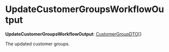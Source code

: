 
# UpdateCustomerGroupsWorkflowOutput

 **UpdateCustomerGroupsWorkflowOutput**: [CustomerGroupDTO](../../../customer/interfaces/customer.CustomerGroupDTO/page.mdx)[]

The updated customer groups.
